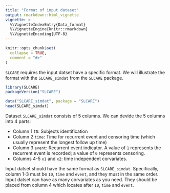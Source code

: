 ```yaml
---
title: "Format of input dataset"
output: rmarkdown::html_vignette
vignette: >
  %\VignetteIndexEntry{Data_format}
  %\VignetteEngine{knitr::rmarkdown}
  %\VignetteEncoding{UTF-8}
---
```


```r
knitr::opts_chunk$set(
  collapse = TRUE,
  comment = "#>"
)
```

`SLCARE` requires the input datset have a specific format. We will illustrate the format with the `SLCARE_simdat` from the `SLCARE` package.

```r
library(SLCARE)
packageVersion("SLCARE")
```

```r
data("SLCARE_simdat", package = "SLCARE")
head(SLCARE_simdat)
```

Dataset `SLCARE_simdat` consists of 5 columns. We can devide the 5 columns into 4 parts:

- Column 1 `ID`: Subjects identification
- Column 2 `time`: Time for recurrent event and censoring time (which usually represent the longest follow up time)
- Column 3 `event`: Recurrent event indicator. A value of `1` represents the recurrent event is recorded; a value of `0` represents censoring.
- Columns 4-5 `x1` and `x2`: time independent corvariates.

Input datset should have the same format as `SLCARE_simdat`. Specifically, column 1-3 must be `ID`, `time` and `event`, and they must in the same order. Input datset can have as many corvariates as you need. They should be placed from column 4 which locates after `ID`, `time` and `event`.


